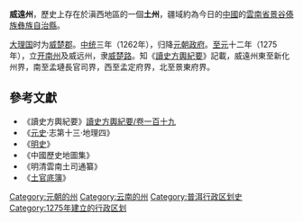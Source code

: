 '''威遠州'''，歷史上存在於滇西地區的一個'''土州'''，疆域約為今日的[[中國|中國]]的[[雲南省|雲南省]][[景谷傣族彝族自治縣|景谷傣族彝族自治縣]]。

[[大理国|大理国]]时为[[威楚郡|威楚郡]]。[[中統_(年號)|中统]]三年（1262年），归降[[元朝政府|元朝政府]]。[[至元_(忽必烈)|至元]]十二年（1275年），立[[开南州|开南州]]及威远州，隶[[威楚路|威楚路]]。知《[[讀史方輿紀要|讀史方輿紀要]]》記載，威遠州東至新化州界，南至孟璉長官司界，西至孟定府界，北至景東府界。

==參考文獻==
*《讀史方輿紀要》[[s:讀史方輿紀要/卷一百十九|讀史方輿紀要/卷一百十九]]
*《[[元史|元史]]·志第十三·地理四》
*《[[明史|明史]]》
*《中國歷史地圖集》
*《明清雲南土司通纂》
*《[[s:土官底簿|土官底簿]]》
{{明朝云南行政区划}}
{{元朝云南行政区划}}
{{傣族}}
{{云南土司}}
[[Category:元朝的州|Category:元朝的州]]
[[Category:云南的州|Category:云南的州]]
[[Category:普洱行政区划史|Category:普洱行政区划史]]
[[Category:1275年建立的行政区划|Category:1275年建立的行政区划]]